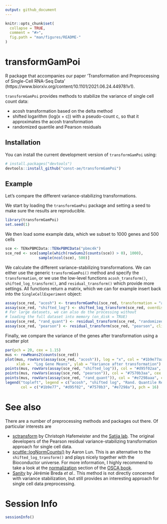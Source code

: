 ```yaml
---
output: github_document
---
```


```r
knitr::opts_chunk$set(
  collapse = TRUE,
  comment = "#>",
  fig.path = "man/figures/README-"
)
```

# transformGamPoi

<!-- badges: start -->
<!-- badges: end -->

R package that accompanies our paper 'Transformation and Preprocessing of Single-Cell RNA-Seq Data' (https://www.biorxiv.org/content/10.1101/2021.06.24.449781v1).

`transformGamPoi` provides methods to stabilize the variance of single cell count data:

* acosh transformation based on the delta method
* shifted logarithm (log(x + c)) with a pseudo-count c, so that it approximates the acosh transformation
* randomized quantile and Pearson residuals 

## Installation

You can install the current development version of `transformGamPoi` using:
``` r
# install.packages("devtools")
devtools::install_github("const-ae/transformGamPoi")
```
## Example

Let's compare the different variance-stabilizing transformations.

We start by loading the `transformGamPoi` package and setting a seed to make sure the results are reproducible.
```r
library(transformGamPoi)
set.seed(1)
```

We then load some example data, which we subset to 1000 genes and 500 cells
```r
sce <- TENxPBMCData::TENxPBMCData("pbmc4k")
sce_red <- sce[sample(which(rowSums2(counts(sce)) > 0), 1000),
               sample(ncol(sce), 500)]
```

We calculate the different variance-stabilizing transformations. We can either use the generic `transformGamPoi()` method and specify the `transformation`, or we use the low-level functions `acosh_transform()`, `shifted_log_transform()`, and `residual_transform()` which provide more settings. All functions return a matrix, which we can for example insert back into the `SingleCellExperiment` object:
```r
assay(sce_red, "acosh") <- transformGamPoi(sce_red, transformation = "acosh")
assay(sce_red, "shifted_log") <- shifted_log_transform(sce_red, overdispersion = 0.1)
# For large datasets, we can also do the processing without 
# loading the full dataset into memory (on_disk = TRUE)
assay(sce_red, "rand_quant") <- residual_transform(sce_red, "randomized_quantile", on_disk = FALSE)
assay(sce_red, "pearson") <- residual_transform(sce_red, "pearson", clipping = TRUE, on_disk = FALSE)
```

Finally, we compare the variance of the genes after transformation using a scatter plot
```r
par(pch = 20, cex = 1.15)
mus <- rowMeans2(counts(sce_red))
plot(mus, rowVars(assay(sce_red, "acosh")), log = "x", col = "#1b9e77aa", cex = 0.6,
     xlab =  "Log Gene Means", ylab = "Variance after transformation")
points(mus, rowVars(assay(sce_red, "shifted_log")), col = "#d95f02aa", cex = 0.6)
points(mus, rowVars(assay(sce_red, "pearson")), col = "#7570b3aa", cex = 0.6)
points(mus, rowVars(assay(sce_red, "rand_quant")), col = "#e7298aaa", cex = 0.6)
legend("topleft", legend = c("acosh", "shifted log", "Rand. Quantile Resid.", "Pearson Resid."),
       col = c("#1b9e77", "#d95f02", "#7570b3", "#e7298a"), pch = 16)
```

# See also

There are a number of preprocessing methods and packages out there. Of particular interests are

* [sctransform](https://github.com/ChristophH/sctransform) by Christoph Hafemeister and the [Satija lab](https://satijalab.org/). The original developers of the Pearson residual variance-stabilizing transformation approach for single cell data.
* [scuttle::logNormCounts()](https://bioconductor.org/packages/release/bioc/html/scuttle.html) by Aaron Lun. This is an alternative to the `shifted_log_transform()` and plays nicely together with the Bioconductor universe. For more information, I highly recommend to take a look at the [normalization](https://bioconductor.org/books/release/OSCA/normalization.html) section of the [OSCA book](https://bioconductor.org/books/release/OSCA/).
* [Sanity](https://github.com/jmbreda/Sanity) by Jérémie Breda _et al._. This method is not directly concerned with variance stabilization, but still provides an interesting approach for single cell data preprocessing.



# Session Info

```r
sessionInfo()
```


